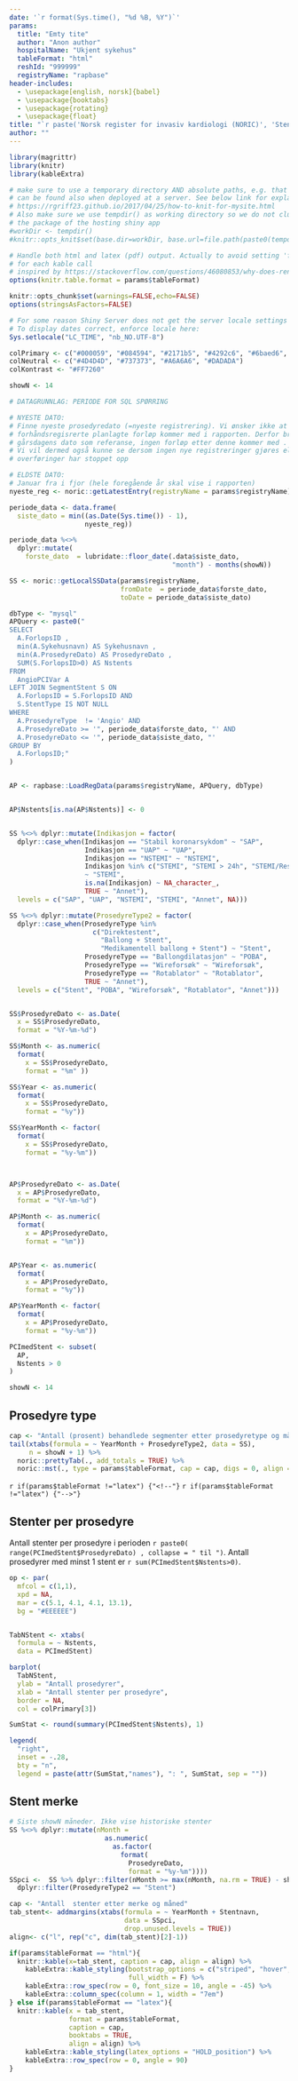 ```yaml
---
date: '`r format(Sys.time(), "%d %B, %Y")`'
params:
  title: "Emty tite"
  author: "Anon author"
  hospitalName: "Ukjent sykehus"
  tableFormat: "html"
  reshId: "999999"
  registryName: "rapbase"
header-includes:
  - \usepackage[english, norsk]{babel}
  - \usepackage{booktabs}
  - \usepackage{rotating}
  - \usepackage{float}
title: "`r paste('Norsk register for invasiv kardiologi (NORIC)', 'Stentbruk', params$hospitalName)`"
author: ""
---
```


```r
library(magrittr)
library(knitr)
library(kableExtra)

# make sure to use a temporary directory AND absolute paths, e.g. that figs
# can be found also when deployed at a server. See below link for explanation
# https://rgriff23.github.io/2017/04/25/how-to-knit-for-mysite.html
# Also make sure we use tempdir() as working directory so we do not clutter
# the package of the hosting shiny app
#workDir <- tempdir()
#knitr::opts_knit$set(base.dir=workDir, base.url=file.path(paste0(tempdir(), "/")), root.dir = workDir)

# Handle both html and latex (pdf) output. Actually to avoid setting 'format'
# for each kable call
# inspired by https://stackoverflow.com/questions/46080853/why-does-rendering-a-pdf-from-rmarkdown-require-closing-rstudio-between-renders
options(knitr.table.format = params$tableFormat)

knitr::opts_chunk$set(warnings=FALSE,echo=FALSE)
options(stringsAsFactors=FALSE)

# For some reason Shiny Server does not get the server locale settings right.
# To display dates correct, enforce locale here:
Sys.setlocale("LC_TIME", "nb_NO.UTF-8")
``` 


```r
colPrimary <- c("#000059", "#084594", "#2171b5", "#4292c6", "#6baed6", "#c6dbef")
colNeutral <- c("#4D4D4D", "#737373", "#A6A6A6", "#DADADA")
colKontrast <- "#FF7260"
``` 

```r
showN <- 14
```


```r
# DATAGRUNNLAG: PERIODE FOR SQL SPØRRING

# NYESTE DATO: 
# Finne nyeste prosedyredato (=nyeste registrering). Vi ønsker ikke at 
# forhåndsregisrerte planlagte forløp kommer med i rapporten. Derfor brukes
# gårsdagens dato som referanse, ingen forløp etter denne kommer med .  
# Vi vil dermed også kunne se dersom ingen nye registreringer gjøres eller om
# overføringer har stoppet opp

# ELDSTE DATO: 
# Januar fra i fjor (hele foregående år skal vise i rapporten)
nyeste_reg <- noric::getLatestEntry(registryName = params$registryName)

periode_data <- data.frame(
  siste_dato = min((as.Date(Sys.time()) - 1), 
                   nyeste_reg)) 

periode_data %<>% 
  dplyr::mutate(
    forste_dato  = lubridate::floor_date(.data$siste_dato, 
                                         "month") - months(showN))
```




```r

SS <- noric::getLocalSSData(params$registryName, 
                            fromDate  = periode_data$forste_dato, 
                            toDate = periode_data$siste_dato)

dbType <- "mysql"
APQuery <- paste0("
SELECT
  A.ForlopsID ,
  min(A.Sykehusnavn) AS Sykehusnavn ,
  min(A.ProsedyreDato) AS ProsedyreDato ,
  SUM(S.ForlopsID>0) AS Nstents
FROM
  AngioPCIVar A
LEFT JOIN SegmentStent S ON
  A.ForlopsID = S.ForlopsID AND
  S.StentType IS NOT NULL
WHERE
  A.ProsedyreType  != 'Angio' AND
  A.ProsedyreDato >= '", periode_data$forste_dato, "' AND
  A.ProsedyreDato <= '", periode_data$siste_dato, "' 
GROUP BY
  A.ForlopsID;"
)


AP <- rapbase::LoadRegData(params$registryName, APQuery, dbType)


AP$Nstents[is.na(AP$Nstents)] <- 0


SS %<>% dplyr::mutate(Indikasjon = factor(
  dplyr::case_when(Indikasjon == "Stabil koronarsykdom" ~ "SAP", 
                   Indikasjon == "UAP" ~ "UAP", 
                   Indikasjon == "NSTEMI" ~ "NSTEMI", 
                   Indikasjon %in% c("STEMI", "STEMI > 24h", "STEMI/Rescue PCI")
                   ~ "STEMI", 
                   is.na(Indikasjon) ~ NA_character_, 
                   TRUE ~ "Annet"), 
  levels = c("SAP", "UAP", "NSTEMI", "STEMI", "Annet", NA))) 

SS %<>% dplyr::mutate(ProsedyreType2 = factor(
  dplyr::case_when(ProsedyreType %in% 
                     c("Direktestent",
                       "Ballong + Stent",
                       "Medikamentell ballong + Stent") ~ "Stent",
                   ProsedyreType == "Ballongdilatasjon" ~ "POBA", 
                   ProsedyreType == "Wireforsøk" ~ "Wireforsøk", 
                   ProsedyreType == "Rotablator" ~ "Rotablator",
                   TRUE ~ "Annet"),
  levels = c("Stent", "POBA", "Wireforsøk", "Rotablator", "Annet")))


SS$ProsedyreDato <- as.Date(
  x = SS$ProsedyreDato,
  format = "%Y-%m-%d")

SS$Month <- as.numeric(
  format(
    x = SS$ProsedyreDato,
    format = "%m" ))

SS$Year <- as.numeric(
  format(
    x = SS$ProsedyreDato,
    format = "%y"))

SS$YearMonth <- factor(
  format(
    x = SS$ProsedyreDato,
    format = "%y-%m"))



AP$ProsedyreDato <- as.Date(
  x = AP$ProsedyreDato,
  format = "%Y-%m-%d")

AP$Month <- as.numeric(
  format(
    x = AP$ProsedyreDato,
    format = "%m"))


AP$Year <- as.numeric(
  format( 
    x = AP$ProsedyreDato,
    format = "%y"))

AP$YearMonth <- factor(
  format(
    x = AP$ProsedyreDato,
    format = "%y-%m"))

PCImedStent <- subset(
  AP,
  Nstents > 0
)
``` 


```r
showN <- 14
```



## Prosedyre type
```r
cap <- "Antall (prosent) behandlede segmenter etter prosedyretype og måned"
tail(xtabs(formula = ~ YearMonth + ProsedyreType2, data = SS),
     n = showN + 1) %>%
  noric::prettyTab(., add_totals = TRUE) %>% 
  noric::mst(., type = params$tableFormat, cap = cap, digs = 0, align = rep("r", 7))
```


`r if(params$tableFormat !="latex") {"<!--"}`
\newpage
`r if(params$tableFormat !="latex") {"-->"}`

## Stenter per prosedyre
Antall stenter per prosedyre i perioden `r paste0( range(PCImedStent$ProsedyreDato) , collapse = " til ")`. Antall prosedyrer med minst 1 stent er `r sum(PCImedStent$Nstents>0)`.
```r

op <- par(
  mfcol = c(1,1),
  xpd = NA,
  mar = c(5.1, 4.1, 4.1, 13.1),
  bg = "#EEEEEE")


TabNStent <- xtabs(
  formula = ~ Nstents,
  data = PCImedStent)

barplot(
  TabNStent,
  ylab = "Antall prosedyrer",
  xlab = "Antall stenter per prosedyre",
  border = NA,
  col = colPrimary[3])

SumStat <- round(summary(PCImedStent$Nstents), 1)

legend(
  "right",
  inset = -.28,
  bty = "n",
  legend = paste(attr(SumStat,"names"), ": ", SumStat, sep = ""))
``` 



## Stent merke
```r
# Siste showN måneder. Ikke vise historiske stenter 
SS %<>% dplyr::mutate(nMonth = 
                        as.numeric(
                          as.factor(
                            format(
                              ProsedyreDato,
                              format = "%y-%m"))))
SSpci <-  SS %>% dplyr::filter(nMonth >= max(nMonth, na.rm = TRUE) - showN) %>% 
  dplyr::filter(ProsedyreType2 == "Stent")
``` 


```r
cap <- "Antall  stenter etter merke og måned"
tab_stent<- addmargins(xtabs(formula = ~ YearMonth + Stentnavn,
                             data = SSpci,
                             drop.unused.levels = TRUE)) 
align<- c("l", rep("c", dim(tab_stent)[2]-1))

if(params$tableFormat == "html"){
  knitr::kable(x=tab_stent, caption = cap, align = align) %>% 
    kableExtra::kable_styling(bootstrap_options = c("striped", "hover", "condensed"),
                              full_width = F) %>% 
    kableExtra::row_spec(row = 0, font_size = 10, angle = -45) %>% 
    kableExtra::column_spec(column = 1, width = "7em")  
} else if(params$tableFormat == "latex"){
  knitr::kable(x = tab_stent, 
               format = params$tableFormat, 
               caption = cap,
               booktabs = TRUE,
               align = align) %>%
    kableExtra::kable_styling(latex_options = "HOLD_position") %>% 
    kableExtra::row_spec(row = 0, angle = 90)
}
```

